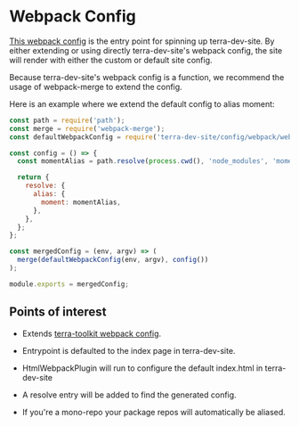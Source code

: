 # Webpack Config
[This webpack config](https://github.com/cerner/terra-application/blob/main/packages/terra-dev-site/config/webpack/terra-dev-site.webpack.config.js) is the entry point for spinning up terra-dev-site. By either extending or using directly terra-dev-site's webpack config, the site will render with either the custom or default site config.

Because terra-dev-site's webpack config is a function, we recommend the usage of webpack-merge to extend the config.

Here is an example where we extend the default config to alias moment:
```javascript
const path = require('path');
const merge = require('webpack-merge');
const defaultWebpackConfig = require('terra-dev-site/config/webpack/webpack.config');

const config = () => {
  const momentAlias = path.resolve(process.cwd(), 'node_modules', 'moment');

  return {
    resolve: {
      alias: {
        moment: momentAlias,
      },
    },
  };
};

const mergedConfig = (env, argv) => (
  merge(defaultWebpackConfig(env, argv), config())
);

module.exports = mergedConfig;
```

## Points of interest
* Extends [terra-toolkit webpack config](https://github.com/cerner/terra-application/blob/main/packages/terra-dev-site/config/webpack/webpack.config.js).

* Entrypoint is defaulted to the index page in terra-dev-site.

* HtmlWebpackPlugin will run to configure the default index.html in terra-dev-site

* A resolve entry will be added to find the generated config.

* If you're a mono-repo your package repos will automatically be aliased.
